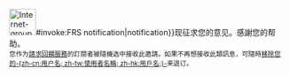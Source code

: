 [[File:Internet-group-chat.svg|48px|left|alt=|link=]]{{{{{|safesubst:}}}#invoke:FRS notification|notification}}现征求您的意见。感謝您的帮助。<br/><small>您作为[[WP:FRS|請求回饋服務]]的訂閱者被隨機选中接收此邀請。如果不再想接收此類訊息，可隨時[[WP:FRS|移除您的-{zh-cn:用户名; zh-tw:使用者名稱; zh-hk:用戶名;}-]]来退订。</small> <!-- Template:FRS notification --><div class="paragraphbreak" style="margin-top:0.5em"></div><noinclude>
{{Documentation}}
<!-- Add categories to the /doc subpage, interwikis to Wikidata, not here -->
</noinclude>